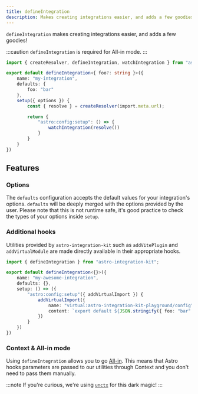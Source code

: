 ```yaml
---
title: defineIntegration
description: Makes creating integrations easier, and adds a few goodies!
---
```


`defineIntegration` makes creating integrations easier, and adds a few goodies!

:::caution
`defineIntegration` is required for All-in mode.
:::

```ts title="my-integration/index.ts"
import { createResolver, defineIntegration, watchIntegration } from "astro-integration-kit";

export default defineIntegration<{ foo?: string }>({
    name: "my-integration",
    defaults: {
        foo: "bar"
    },
    setup({ options }) {
        const { resolve } = createResolver(import.meta.url);

        return {
            "astro:config:setup": () => {
                watchIntegration(resolve())
            }
        }
    }
})
```

## Features

### Options

The `defaults` configuration accepts the default values for your integration's options. `defaults` will be deeply merged with the options provided by the user. Please note that this is not runtime safe, it's good practice to check the types of your options inside `setup`.

### Additional hooks

Utilities provided by `astro-integration-kit` such as `addVitePlugin` and `addVirtualModule` are made directly available in their appropriate hooks.

```ts
import { defineIntegration } from "astro-integration-kit";

export default defineIntegration<{}>({
	name: "my-awesome-integration",
	defaults: {},
	setup: () => ({
		"astro:config:setup"({ addVirtualImport }) {
			addVirtualImport({
				name: "virtual:astro-integration-kit-playground/config",
				content: `export default ${JSON.stringify({ foo: "bar" })}`
			})
		}
	})
})
```

### Context & All-in mode

Using `defineIntegration` allows you to go [All-in](/getting-started/usage/#all-in). This means
that Astro hooks parameters are passed to our utilities through Context and you don't need
to pass them manually.

:::note
If you're curious, we're using [`unctx`](https://github.com/unjs/unctx) for this dark magic!
:::